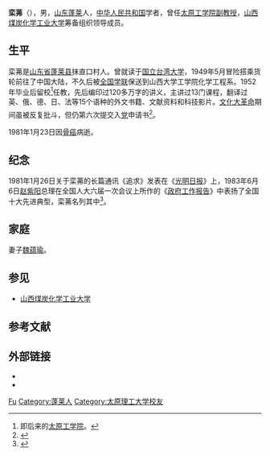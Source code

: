'''栾茀'''（{{bd|1926年||1981年|1月23日|catIdx=Luan栾}}），男，[[山东省|山东]][[蓬莱县|蓬莱]]人，[[中华人民共和国|中华人民共和国]]学者，曾任[[太原工学院|太原工学院]][[副教授|副教授]]，[[山西煤炭化学工业大学|山西煤炭化学工业大学]]筹备组织领导成员。

== 生平 ==
栾茀是[[山东省|山东省]][[蓬莱县|蓬莱县]]抹直口村人。曾就读于[[国立台湾大学|国立台湾大学]]，1949年5月冒险搭乘货轮前往了中国大陆，不久后被[[全国学联|全国学联]]保送到山西大学工学院化学工程系。1952年毕业后留校<ref>即后来的[[太原工学院|太原工学院]]。</ref>任教，先后编印过120多万字的讲义，主讲过13门课程，翻译过英、俄、德、日、法等15个语种的外文书籍、文献资料和科技影片。[[文化大革命|文化大革命]]期间虽被反复批斗，但仍第六次提交入[[中国共产党|党]]申请书<ref>{{cite web|url=http://sd.infobase.gov.cn/sdgd/sd6/c6a/zlzz/lydg/27.htm|title=仙境名人撷英 栾茀|work=山东省情网|accessdate=2013-12-29|deadurl=yes|archiveurl=https://web.archive.org/web/20131230233353/http://sd.infobase.gov.cn/sdgd/sd6/c6a/zlzz/lydg/27.htm|archivedate=2013-12-30}}</ref>。

1981年1月23日因[[骨癌|骨癌]]病逝。

== 纪念 ==
1981年1月26日关于栾茀的长篇通讯《追求》发表在《[[光明日报|光明日报]]》上，1983年6月6日[[赵紫阳|赵紫阳]]总理在全国人大六届一次会议上所作的《[[政府工作报告|政府工作报告]]》中表扬了全国十大先进典型，栾茀名列其中<ref>{{cite web|author=樊云芳|title=栾弗报道的始末——长篇通讯《追求》|url=http://www.gmw.cn/content/2007-12/01/content_935581.htm|publisher=光明日报网上报史馆|accessdate=2014-01-26|archive-date=2014-02-03|archive-url=https://web.archive.org/web/20140203071955/http://www.gmw.cn/content/2007-12/01/content_935581.htm|dead-url=no}}</ref>。

== 家庭 ==
妻子[[魏蕴瑜|魏蕴瑜]]。

== 参见 ==
* [[山西煤炭化学工业大学|山西煤炭化学工业大学]]

== 参考文献 ==
{{reflist}}

== 外部链接 ==
* {{cite news|author=赵清源|title=你还记得栾茀吗那个忘我工作的人|url=http://wbnews.daynews.com.cn/news/837303.html|accessdate=2014-01-26|newspaper=山西晚报|date=2009-09-23|deadurl=yes|archiveurl=https://web.archive.org/web/20140202121831/http://wbnews.daynews.com.cn/news/837303.html|archivedate=2014-02-02}}
* {{cite news|author=刘涛|title=精致、严谨的栾茀信札|url=http://roll.sohu.com/20130508/n375148080.shtml|accessdate=2014-01-26|newspaper=生活晨报|date=2013-05-08|archive-date=2014-02-02|archive-url=https://web.archive.org/web/20140202133216/http://roll.sohu.com/20130508/n375148080.shtml|dead-url=no}}

{{Authority control}}
{{DEFAULTSORT:Luan栾}}
[[Category:栾姓|Fu]]
[[Category:蓬莱人|Category:蓬莱人]]
[[Category:太原理工大学校友|Category:太原理工大学校友]]